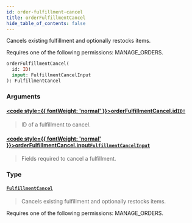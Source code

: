 ```yaml
---
id: order-fulfillment-cancel
title: orderFulfillmentCancel
hide_table_of_contents: false
---
```








Cancels existing fulfillment and optionally restocks items. 

Requires one of the following permissions: MANAGE_ORDERS.

```graphql
orderFulfillmentCancel(
  id: ID!
  input: FulfillmentCancelInput
): FulfillmentCancel
```


### Arguments

#### [<code style={{ fontWeight: 'normal' }}>orderFulfillmentCancel.<b>id</b></code>](#)<Bullet />[`ID!`](../../../developer/api-reference/scalars/id) <Badge class="secondary" text="non-null"/> <Badge class="secondary" text="scalar"/>
> ID of a fulfillment to cancel.
> 

#### [<code style={{ fontWeight: 'normal' }}>orderFulfillmentCancel.<b>input</b></code>](#)<Bullet />[`FulfillmentCancelInput`](../../../developer/api-reference/inputs/fulfillment-cancel-input) <Badge class="secondary" text="input"/>
> Fields required to cancel a fulfillment.
> 

### Type

#### [`FulfillmentCancel`](../../../developer/api-reference/objects/fulfillment-cancel) <Badge class="secondary" text="object"/>
> Cancels existing fulfillment and optionally restocks items. 

Requires one of the following permissions: MANAGE_ORDERS.
> 





